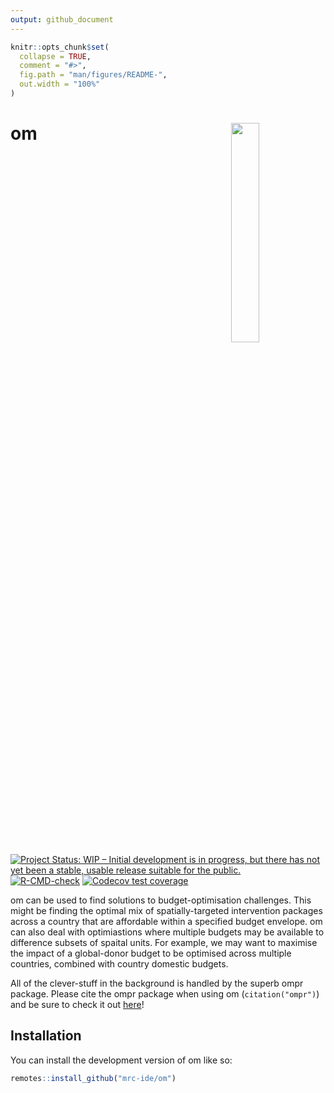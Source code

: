 ```yaml
---
output: github_document
---
```


<!-- README.md is generated from README.Rmd. Please edit that file -->

```r
knitr::opts_chunk$set(
  collapse = TRUE,
  comment = "#>",
  fig.path = "man/figures/README-",
  out.width = "100%"
)
```

# om <img src="man/figures/om_hex.png" align="right" width=30% height=30% />

<!-- badges: start -->
[![Project Status: WIP – Initial development is in progress, but there has not yet been a stable, usable release suitable for the public.](https://www.repostatus.org/badges/latest/wip.svg)](https://www.repostatus.org/#wip)
[![R-CMD-check](https://github.com/mrc-ide/om/workflows/R-CMD-check/badge.svg)](https://github.com/mrc-ide/om/actions)
[![Codecov test coverage](https://codecov.io/gh/mrc-ide/om/branch/main/graph/badge.svg)](https://app.codecov.io/gh/mrc-ide/om?branch=main)
<!-- badges: end -->

om can be used to find solutions to budget-optimisation challenges. This might be
finding the optimal mix of spatially-targeted intervention packages across a country 
that are affordable within a specified budget envelope. om can also deal with
optimiastions where multiple budgets may be available to difference subsets of
spaital units. For example, we may want to maximise the impact of a
global-donor budget to be optimised across multiple countries, combined with
country domestic budgets.

All of the clever-stuff in the background is handled by the superb ompr package.
Please cite the ompr package when using om (`citation("ompr")`) and be sure to
check it out [here](https://dirkschumacher.github.io/ompr/)!

## Installation

You can install the development version of om like so:

``` r
remotes::install_github("mrc-ide/om")
```
